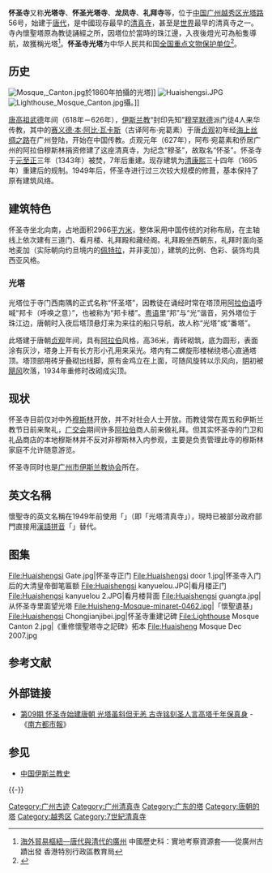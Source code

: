 '''怀圣寺'''又称'''光塔寺'''、'''怀圣光塔寺'''、'''龙凤寺'''、'''礼拜寺'''等，位于[[中华人民共和国|中国]][[广州|广州]][[越秀区|越秀区]][[光塔路|光塔路]]56号，始建于[[唐代|唐代]]，是中國现存最早的[[清真寺|清真寺]]，甚至是[[世界|世界]]最早的清真寺之一。寺內懷聖塔原為教徒誦經之所，因塔位於當時的珠江邊，入夜後燈光可為船隻導航，故獲稱光塔<ref>[https://www.edb.gov.hk/attachment/tc/curriculum-development/kla/pshe/references-and-resources/chinese-history/guangzhou_Exemplar3.pdf 海外貿易樞紐—唐代與清代的廣州] {{Wayback|url=https://www.edb.gov.hk/attachment/tc/curriculum-development/kla/pshe/references-and-resources/chinese-history/guangzhou_Exemplar3.pdf |date=20210311185529 }} 中國歷史科：實地考察資源套——從廣州古蹟出發 香港特別行政區教育局</ref>。'''怀圣寺光塔'''为中华人民共和国[[全国重点文物保护单位|全国重点文物保护单位]]<ref>{{Cite web |url = http://www.gov.cn/guoqing/2014-07/21/content_2721166.htm |title = 国务院关于公布第四批全国重点文物保护单位的通知 |author = 中华人民共和国国务院 |date = 1996-11-20 |publisher = 中国政府网 |language = Zh-hans |accessdate = 2020-03-05 |quote = '''（三）古建筑''' （共１１０处）  编号：85  分类号：7　 名称：怀圣寺光塔　时代：唐　 地址：广东省广州市 |archive-date = 2017-04-16 |archive-url = https://web.archive.org/web/20170416130304/http://www.gov.cn/guoqing/2014-07/21/content_2721166.htm |dead-url = no }}</ref>。

== 历史 ==
[[File:Mosque,_Canton.jpg|thumb]]於1860年拍攝的光塔]]
[[File:Huaishengsi.JPG|thumb]]
[[File:Lighthouse_Mosque_Canton.jpg|thumb]]攝。]]

[[唐高祖|唐高祖]][[武德|武德]]年间（618年－626年），[[伊斯兰教|伊斯兰教]]“封印先知”[[穆罕默德|穆罕默德]]派门徒4人来华传教，其中的[[赛义德·本·阿比·瓦卡斯|赛义德·本·阿比·瓦卡斯]]（古译阿布·宛葛素）于唐[[貞觀_(唐朝)|贞观]]初年经[[海上丝绸之路|海上丝绸之路]]在广州登陆，开始在中国传教。贞观元年（627年），阿布·宛葛素和侨居广州的阿拉伯穆斯林捐资修建了这座清真寺，为纪念“穆圣”，故取名“怀圣”。怀圣寺于[[元朝|元]][[至正|至正]]三年（1343年）被焚，7年后重建。现存建筑为[[清朝|清]][[康熙|康熙]]三十四年（1695年）重建后的规制。1949年后，怀圣寺进行过三次较大规模的修葺，基本保持了原有建筑风络。

== 建筑特色 ==
怀圣寺坐北向南，占地面积2966[[平方米|平方米]]，整体采用中国传统的对称布局，在主轴线上依次建有三道门、看月楼、礼拜殿和藏经阁。礼拜殿坐西朝东，礼拜时面向圣地麦加（实际朝向约旦境内的[[佩特拉|佩特拉]]，并非麦加），建筑的比例、色彩、装饰均具西亚风格。

=== 光塔 ===
{{文物保护单位
| 级别 = 全国
| 图片 = 
| 名称 = 怀圣寺光塔
| 编号 = 4-0085-3-007
| 分类 = 古建筑
| 时代 = [[唐|唐]]
| 所在 = [[广东省|广东省]][[广州市|广州市]]
| 登录 = 1998年
| Cat = 广东全国重点文物保护单位
}}
光塔位于寺门西南隅的正式名称“怀圣塔”，因教徒在诵经时常在塔顶用[[阿拉伯语|阿拉伯语]]呼喊“邦卡（呼唤之意）”，也被称为“邦卡楼”。[[粤语|粤语]]里“邦”与“光”谐音，另外塔位于珠江边，唐朝时入夜后塔顶悬灯来为来往的船只导航，故人称“光塔”或“番塔”。

此塔建于唐朝[[貞觀_(唐朝)|贞观]]年间，具有[[阿拉伯半岛|阿拉伯]]风格，高36米，青砖砌筑，底为圆形，表面涂有灰沙，塔身上开有长方形小孔用来采光。塔内有二螺旋形楼梯绕塔心直通塔顶。塔顶部用砖牙叠砌出线脚，原有金鸡立在上面，可随风旋转以示风向，[[明|明]]初被[[飓风|飓风]]吹落，1934年重修时改砌成尖顶。

== 现状 ==
怀圣寺目前仅对中外[[穆斯林|穆斯林]]开放，并不对社会人士开放。而教徒常在周五和伊斯兰教节日前来聚礼，[[广交会|广交会]]期间许多[[阿拉伯人|阿拉伯]]商人前来做礼拜。但其实怀圣寺的门卫和礼品商店的本地穆斯林并不反对非穆斯林入内参观，主要是负责管理此寺的穆斯林家庭不允许随意游览。

怀圣寺同时也是[[广州市伊斯兰教协会|广州市伊斯兰教协会]]所在。

== 英文名稱 ==
{{further|广州地名}}

懷聖寺的英文名稱在1949年前使用「{{lang|en|Lighthouse Mosque}}」（即「光塔清真寺」），現時已被部分政府部門直接用[[漢語拼音|漢語拼音]]「{{lang|pinyin|Huaisheng Mosque}}」替代。

== 图集 ==
<gallery>
File:Huaishengsi Gate.jpg|怀圣寺正门
File:Huaishengsi door 1.jpg|怀圣寺入门后的大清皇帝御笔匾额
File:Huaishengsi kanyuelou.JPG|看月楼正门
File:Huaishengsi kanyuelou 2.JPG|看月楼背面
File:Huaishengsi guangta.jpg|从怀圣寺里面望光塔
File:Huisheng-Mosque-minaret-0462.jpg|「懷聖遺基」
File:Huaishengsi Chongjianjibei.jpg|怀圣寺重建记碑
File:Lighthouse Mosque Canton 2.jpg|《重修懷聖塔寺之記碑》拓本
File:Huaisheng Mosque Dec 2007.jpg
</gallery>

== 参考文献 ==
{{Reflist}}

== 外部链接 ==
{{Commonscat|Huaisheng Mosque}}
* [https://web.archive.org/web/20140513174828/http://www.gzlib.gov.cn/shequ_info/ndgz/NDGZDetail.do?id=18148 第09期 怀圣寺始建唐朝 光塔虽斜但无恙 古寺铭刻圣人言高塔千年保真身] - 《[[南方都市報|南方都市報]]》

== 参见 ==
* [[中国伊斯兰教史|中国伊斯兰教史]]

{{-}}
{{广东全国重点文物保护单位}}
{{广州清真寺}}
{{广州}}

[[Category:广州古迹|Category:广州古迹]]
[[Category:广州清真寺|Category:广州清真寺]]
[[Category:广东的塔|Category:广东的塔]]
[[Category:唐朝的塔|Category:唐朝的塔]]
[[Category:越秀区|Category:越秀区]]
[[Category:7世紀清真寺|Category:7世紀清真寺]]